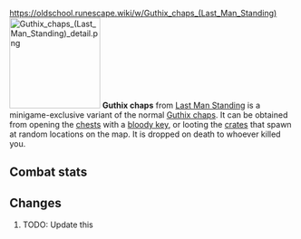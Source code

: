 https://oldschool.runescape.wiki/w/Guthix_chaps_(Last_Man_Standing)
{{Infobox Item
|name = Guthix chaps
|image = [[File:Guthix chaps (Last Man Standing).png]]
|release = [[4 August]] [[2016]]
|update = Last Man Standing Beta and Splashing Restrictions  # TODO: Update this
|members = No
|quest = No
|tradeable = No
|placeholder = No
|equipable = Yes
|stackable = No
|noteable = Yes
|options = Wield, Drop   # TODO: Update this
|examine = Guthix blessed dragonhide chaps.
|value = 10
|alchable = No
|weight = 5.0
|id = 27180
}}
[[File:Guthix chaps (Last Man Standing) detail.png|160px|left]]
'''Guthix chaps''' from [[Last Man Standing]] is a minigame-exclusive variant of the normal [[Guthix chaps]]. It can be obtained from opening the [[Chest (Last Man Standing)|chests]] with a [[bloody key]], or looting the [[Crate (Last Man Standing)|crates]] that spawn at random locations on the map. It is dropped on death to whoever killed you.

==Combat stats==
{{Infobox Bonuses
|astab = 0
|aslash = 0
|acrush = 0
|amagic = -10
|arange = 17
|dstab = 31
|dslash = 25
|dcrush = 33
|dmagic = 28
|drange = 31
|str = 0
|rstr = 0
|mdmg = 0
|prayer = 1
|slot = legs
|image = [[File:Guthix chaps equipped male.png|160px]]
|altimage = [[File:Guthix chaps equipped female.png|160px]]
}}

==Changes==
# TODO: Update this
{{Subject changes header}}
{{Subject changes
|date = 4 August 2016
|update = Last Man Standing
|change = The item was made fully available with the release of Last Man Standing.
}}
{{Subject changes footer}}

{{Last Man Standing In-game Items}}